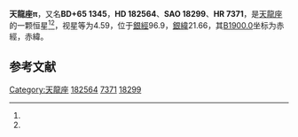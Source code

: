 {{Starbox begin
| name = 天龍座π
}}
{{Starbox observe
| epoch = [[J2000.0|J2000.0]]
| constell = [[天龍座|天龍座]]<ref name=SIMBAD>{{cite web
 | url=http://simbad.u-strasbg.fr/simbad/sim-id?Ident=HR+7371
 | title =Pulsating variable Star
 | publisher=Centre de Données astronomiques de Strasbourg
 | work=SIMBAD
 | accessdate=2012-07-13}}</ref><ref name=DATA>{{cite web
 | url=http://vizier.u-strasbg.fr/viz-bin/VizieR-5?-out.add=.&-source=5050&-corr=PK=HR&-out.max=9999&HR=7371
 | title=VizieR Detailed Page
 | accessdate=2012-07-13
 | archive-date=2016-03-05
 | archive-url=https://web.archive.org/web/20160305030546/http://vizier.u-strasbg.fr/viz-bin/VizieR-5?-out.add=.&-source=5050&-corr=PK=HR&-out.max=9999&HR=7371
 | dead-url=no
 }}</ref>
| 星官 = 
| ra = {{RA|19|20|40.1}}<ref name=SIMBAD /><ref name=DATA />
| dec = {{DEC|+65|42|53}}<ref name=SIMBAD /><ref name=DATA />
| appmag_v = 4.59<ref name=SIMBAD /><ref name=DATA />
}}
{{Starbox character
| class = A2III s<ref name=SIMBAD /><ref name=DATA />
| b-v = 0.02<ref name=SIMBAD /><ref name=DATA />
| u-b = 0.06<ref name=SIMBAD /><ref name=DATA />
| r-i = -0.03<ref name=SIMBAD /><ref name=DATA />
| variable = 
}}
{{Starbox astrometry
| radial_v = 0.06
| prop_mo_ra = -29
| parallax = 0.02
| p_error = 
}}
{{Starbox catalog
| names =BD+65 1345，[[SAO星表|SAO]] 18299，[[HD星表|HD]] 182564，[[HR星表|HR]] 7371}}
{{Starbox reference |Simbad=HR+7371}}
{{Starbox end}}

'''天龍座π'''，又名'''BD+65 1345'''，'''HD 182564'''、'''SAO 18299'''、'''HR 7371'''，是[[天龍座|天龍座]]的一颗恒星<ref name=SIMBAD /><ref name=DATA />，视星等为4.59，位于[[銀道座標系|銀經]]96.9，[[銀道座標系|銀緯]]21.66，其[[B1900.0|B1900.0]]坐标为赤經{{RA|19|20|9.3}}，赤緯{{DEC|+65|21.66|19}}。

== 参考文献 ==
{{reflist}}

{{star-stub}}

{{天龍座恒星}}
[[Category:天龍座|Category:天龍座]]
[[Category:HD和HDE天體|182564]]
[[Category:HR天體|7371]]
[[Category:SAO天體|18299]]